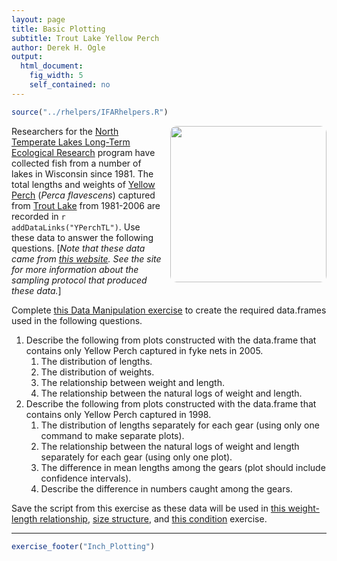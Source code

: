 ```yaml
---
layout: page
title: Basic Plotting
subtitle: Trout Lake Yellow Perch
author: Derek H. Ogle
output: 
  html_document: 
    fig_width: 5
    self_contained: no
---
```

```r
source("../rhelpers/IFARhelpers.R")
```

<img style="float: right; margin: 0px 0px 10px 10px; border-radius:10px;" src="imgs/yellow-perch-2.jpg" width="250px" />
Researchers for the [North Temperate Lakes Long-Term Ecological Research](https://lter.limnology.wisc.edu/) program have collected fish from a number of lakes in Wisconsin since 1981.  The total lengths and weights of [Yellow Perch](https://en.wikipedia.org/wiki/Yellow_perch) (*Perca flavescens*) captured from [Trout Lake](https://lter.limnology.wisc.edu/researchsite/trout-lake) from 1981-2006 are recorded in `r addDataLinks("YPerchTL")`.  Use these data to answer the following questions.  [*Note that these data came from [this website](https://lter.limnology.wisc.edu/dataset/north-temperate-lakes-lter-fish-lengths-and-weights-1981-current).  See the site for more information about the sampling protocol that produced these data.*]

Complete [this Data Manipulation exercise](YPTroutLake_DataManip.html) to create the required data.frames used in the following questions.

1. Describe the following from plots constructed with the data.frame that contains only Yellow Perch captured in fyke nets in 2005.
    1. The distribution of lengths.
    1. The distribution of weights.
    1. The relationship between weight and length.
    1. The relationship between the natural logs of weight and length.
1. Describe the following from plots constructed with the data.frame that contains only Yellow Perch captured in 1998.
    1. The distribution of lengths separately for each gear (using only one command to make separate plots).
    1. The relationship between the natural logs of weight and length separately for each gear (using only one plot).
    1. The difference in mean lengths among the gears (plot should include confidence intervals).
    1. Describe the difference in numbers caught among the gears.

Save the script from this exercise as these data will be used in [this weight-length relationship](YPTroutLake_WL_A.html), [size structure](YPTroutLake_SizeStrux.html), and [this condition](YPTroutLake_Condition) exercise.

---
```r
exercise_footer("Inch_Plotting")
```
